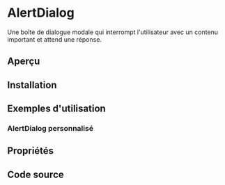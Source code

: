 
# AlertDialog

Une boîte de dialogue modale qui interrompt l'utilisateur avec un contenu important et attend une réponse.

## Aperçu

<AlertDialogBasicExample />

## Installation

<InstallTabs
  npm="npm install tailwind-merge lucide-react"
  yarn="yarn add tailwind-merge lucide-react"
  pnpm="pnpm add tailwind-merge lucide-react"
  bun="bun add tailwind-merge lucide-react"
/>

## Exemples d'utilisation

### AlertDialog personnalisé

<AlertDialogCustomExample />

## Propriétés

<AlertDialogPropertiesTable />

## Code source

<AlertDialogDownloadCode />
